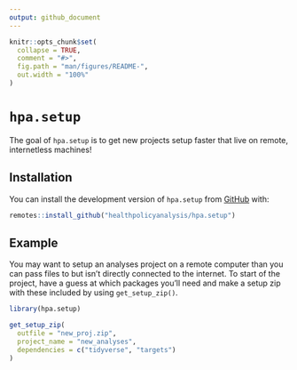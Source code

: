 ```yaml
---
output: github_document
---
```


<!-- README.md is generated from README.Rmd. Please edit that file -->

```r
knitr::opts_chunk$set(
  collapse = TRUE,
  comment = "#>",
  fig.path = "man/figures/README-",
  out.width = "100%"
)
```

# `hpa.setup`

<!-- badges: start -->
<!-- badges: end -->

The goal of `hpa.setup` is to get new projects setup faster that live on remote, internetless machines!

## Installation

You can install the development version of `hpa.setup` from [GitHub](https://github.com/) with:

```r
remotes::install_github("healthpolicyanalysis/hpa.setup")
```

## Example

You may want to setup an analyses project on a remote computer than you can pass files to but isn't directly connected to the internet. To start of the project, have a guess at which packages you'll need and make a setup zip with these included by using `get_setup_zip()`.

```r
library(hpa.setup)

get_setup_zip(
  outfile = "new_proj.zip", 
  project_name = "new_analyses",
  dependencies = c("tidyverse", "targets")
)
```
